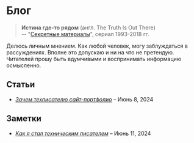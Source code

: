 # Блог

> **Истина где-то рядом** (англ. The Truth Is Out There)  
> -- "[Секретные материалы](https://www.kinopoisk.ru/series/77046/)", сериал 1993-2018 гг.

Делюсь личным мнением. Как любой человек, могу заблуждаться в рассуждениях. Вполне это допускаю и ни на что не претендую. Читателей прошу быть вдумчивыми и воспринимать информацию осмысленно. 

## Статьи

- [*Зачем техписателю сайт-портфолио*](../blog/zachem-tekhpisatelyu-sayt-portfolio.mdx) – Июнь 8, 2024

## Заметки

- [*Как я стал техническим писателем*](../blog/kak-ya-stal-tekhnicheskim-pisatelem.mdx) – Июнь 11, 2024
